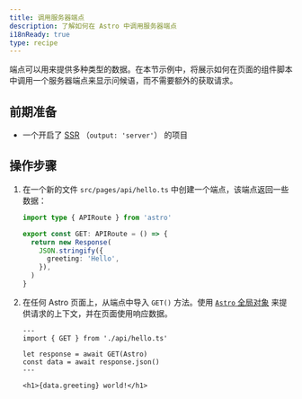 ```yaml
---
title: 调用服务器端点
description: 了解如何在 Astro 中调用服务器端点
i18nReady: true
type: recipe
---
```


端点可以用来提供多种类型的数据。在本节示例中，将展示如何在页面的组件脚本中调用一个服务器端点来显示问候语，而不需要额外的获取请求。

## 前期准备

- 一个开启了 [SSR](/zh-cn/guides/server-side-rendering/) （`output: 'server'`） 的项目

## 操作步骤

1. 在一个新的文件 `src/pages/api/hello.ts` 中创建一个端点，该端点返回一些数据：

    ```ts title="src/pages/api/hello.ts"
    import type { APIRoute } from 'astro'

    export const GET: APIRoute = () => {
      return new Response(
        JSON.stringify({
          greeting: 'Hello',
        }),
      )
    }
    ```

2. 在任何 Astro 页面上，从端点中导入 `GET()` 方法。使用 [`Astro` 全局对象](/zh-cn/reference/api-reference/#astro-global) 来提供请求的上下文，并在页面使用响应数据。

    ```astro title="src/pages/index.astro"
    ---
    import { GET } from './api/hello.ts'

    let response = await GET(Astro)
    const data = await response.json()
    ---

    <h1>{data.greeting} world!</h1>
    ```
